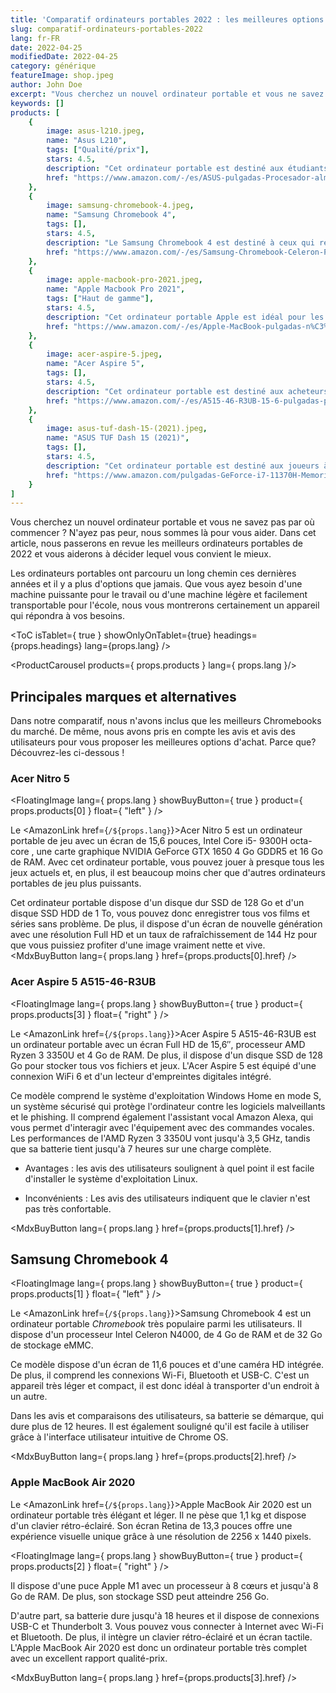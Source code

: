 ---
title: 'Comparatif ordinateurs portables 2022 : les meilleures options du marché'
slug: comparatif-ordinateurs-portables-2022
lang: fr-FR
date: 2022-04-25
modifiedDate: 2022-04-25
category: générique
featureImage: shop.jpeg
author: John Doe
excerpt: "Vous cherchez un nouvel ordinateur portable et vous ne savez pas par où commencer ? N'ayez pas peur, nous sommes là pour vous aider. Dans cet article, nous passerons en revue les meilleurs ordinateurs portables de 2022 et vous aiderons à décider lequel vous convient le mieux."
keywords: []
products: [
    {
        image: asus-l210.jpeg,
        name: "Asus L210",
        tags: ["Qualité/prix"],
        stars: 4.5,
        description: "Cet ordinateur portable est destiné aux étudiants et à ceux qui recherchent un ordinateur léger et abordable.",
        href: "https://www.amazon.com/-/es/ASUS-pulgadas-Procesador-almacenamiento-L210MA-DB02/dp/B09HX29TPY/ref=zg_bs_565108_1/147-1202366-7708134?pd_rd_i=B09HX29TPY&psc=1"
    }, 
    {
        image: samsung-chromebook-4.jpeg,
        name: "Samsung Chromebook 4",
        tags: [],
        stars: 4.5,
        description: "Le Samsung Chromebook 4 est destiné à ceux qui recherchent un ordinateur compact, léger et abordable pour des tâches Internet et bureautiques simples.",
        href: "https://www.amazon.com/-/es/Samsung-Chromebook-Celeron-Procesador-Gigabit/dp/B07XQQTVS3"
    }, 
    {
        image: apple-macbook-pro-2021.jpeg,
        name: "Apple Macbook Pro 2021",
        tags: ["Haut de gamme"],
        stars: 4.5,
        description: "Cet ordinateur portable Apple est idéal pour les utilisateurs professionnels de l'informatique et de la conception qui ont besoin d'un ordinateur puissant et fiable.",
        href: "https://www.amazon.com/-/es/Apple-MacBook-pulgadas-n%C3%BAcleos-color/dp/B09JQKBQSB"
    }, 
    {
        image: acer-aspire-5.jpeg,
        name: "Acer Aspire 5",
        tags: [],
        stars: 4.5,
        description: "Cet ordinateur portable est destiné aux acheteurs à petit budget à la recherche d'un ordinateur portable à usage général.",
        href: "https://www.amazon.com/-/es/A515-46-R3UB-15-6-pulgadas-procesador-retroiluminado-Windows-11/dp/B09HVC79PC"
    }, 
    {
        image: asus-tuf-dash-15-(2021).jpeg,
        name: "ASUS TUF Dash 15 (2021)",
        tags: [],
        stars: 4.5,
        description: "Cet ordinateur portable est destiné aux joueurs à la recherche d'un ordinateur portable mince et compact capable d'offrir des performances multitâches et de jeu fluides.",
        href: "https://www.amazon.com/pulgadas-GeForce-i7-11370H-Memoria-TUF516PE-AB73/dp/B08XPC3WFQ"
    }
]
---

Vous cherchez un nouvel ordinateur portable et vous ne savez pas par où commencer ? N'ayez pas peur, nous sommes là pour vous aider. Dans cet article, nous passerons en revue les meilleurs ordinateurs portables de 2022 et vous aiderons à décider lequel vous convient le mieux.

Les ordinateurs portables ont parcouru un long chemin ces dernières années et il y a plus d'options que jamais. Que vous ayez besoin d'une machine puissante pour le travail ou d'une machine légère et facilement transportable pour l'école, nous vous montrerons certainement un appareil qui répondra à vos besoins.

<ToC isTablet={ true } showOnlyOnTablet={true} headings={props.headings} lang={props.lang} />

<ProductCarousel products={ props.products } lang={ props.lang }/>

## Principales marques et alternatives

Dans notre comparatif, nous n'avons inclus que les meilleurs Chromebooks du marché. De même, nous avons pris en compte les avis et avis des utilisateurs pour vous proposer les meilleures options d'achat. Parce que? Découvrez-les ci-dessous !

### Acer Nitro 5

<FloatingImage lang={ props.lang } showBuyButton={ true } product={ props.products[0] } float={ "left" } />

Le <AmazonLink href={`/${props.lang}`}>Acer Nitro 5</AmazonLink> est un ordinateur portable de jeu avec un écran de 15,6 pouces, Intel Core i5- 9300H octa-core , une carte graphique NVIDIA GeForce GTX 1650 4 Go GDDR5 et 16 Go de RAM. Avec cet ordinateur portable, vous pouvez jouer à presque tous les jeux actuels et, en plus, il est beaucoup moins cher que d'autres ordinateurs portables de jeu plus puissants.

Cet ordinateur portable dispose d'un disque dur SSD de 128 Go et d'un disque SSD HDD de 1 To, vous pouvez donc enregistrer tous vos films et séries sans problème. De plus, il dispose d'un écran de nouvelle génération avec une résolution Full HD et un taux de rafraîchissement de 144 Hz pour que vous puissiez profiter d'une image vraiment nette et vive.
<MdxBuyButton lang={ props.lang } href={props.products[0].href} />

### Acer Aspire 5 A515-46-R3UB


<FloatingImage lang={ props.lang } showBuyButton={ true } product={ props.products[3] } float={ "right" } />

Le <AmazonLink href={`/${props.lang}`}>Acer Aspire 5 A515-46-R3UB</AmazonLink> est un ordinateur portable avec un écran Full HD de 15,6″, processeur AMD Ryzen 3 3350U et 4 Go de RAM. De plus, il dispose d'un disque SSD de 128 Go pour stocker tous vos fichiers et jeux. L'Acer Aspire 5 est équipé d'une connexion WiFi 6 et d'un lecteur d'empreintes digitales intégré.

Ce modèle comprend le système d'exploitation Windows Home en mode S, un système sécurisé qui protège l'ordinateur contre les logiciels malveillants et le phishing. Il comprend également l'assistant vocal Amazon Alexa, qui vous permet d'interagir avec l'équipement avec des commandes vocales. Les performances de l'AMD Ryzen 3 3350U vont jusqu'à 3,5 GHz, tandis que sa batterie tient jusqu'à 7 heures sur une charge complète.

* Avantages : les avis des utilisateurs soulignent à quel point il est facile d'installer le système d'exploitation Linux.

* Inconvénients : Les avis des utilisateurs indiquent que le clavier n'est pas très confortable.

<MdxBuyButton lang={ props.lang } href={props.products[1].href} />

## Samsung Chromebook 4


<FloatingImage lang={ props.lang } showBuyButton={ true } product={ props.products[1] } float={ "left" } />

Le <AmazonLink href={`/${props.lang}`}>Samsung Chromebook 4</AmazonLink> est un ordinateur portable _Chromebook_ très populaire parmi les utilisateurs. Il dispose d'un processeur Intel Celeron N4000, de 4 Go de RAM et de 32 ​​Go de stockage eMMC.

Ce modèle dispose d'un écran de 11,6 pouces et d'une caméra HD intégrée. De plus, il comprend les connexions Wi-Fi, Bluetooth et USB-C. C'est un appareil très léger et compact, il est donc idéal à transporter d'un endroit à un autre.

Dans les avis et comparaisons des utilisateurs, sa batterie se démarque, qui dure plus de 12 heures. Il est également souligné qu'il est facile à utiliser grâce à l'interface utilisateur intuitive de Chrome OS.

<MdxBuyButton lang={ props.lang } href={props.products[2].href} />

### Apple MacBook Air 2020

Le <AmazonLink href={`/${props.lang}`}>Apple MacBook Air 2020</AmazonLink> est un ordinateur portable très élégant et léger. Il ne pèse que 1,1 kg et dispose d'un clavier rétro-éclairé. Son écran Retina de 13,3 pouces offre une expérience visuelle unique grâce à une résolution de 2256 x 1440 pixels.

<FloatingImage lang={ props.lang } showBuyButton={ true } product={ props.products[2] } float={ "right" } />

Il dispose d'une puce Apple M1 avec un processeur à 8 cœurs et jusqu'à 8 Go de RAM. De plus, son stockage SSD peut atteindre 256 Go.

D'autre part, sa batterie dure jusqu'à 18 heures et il dispose de connexions USB-C et Thunderbolt 3. Vous pouvez vous connecter à Internet avec Wi-Fi et Bluetooth. De plus, il intègre un clavier rétro-éclairé et un écran tactile. L'Apple MacBook Air 2020 est donc un ordinateur portable très complet avec un excellent rapport qualité-prix.

<MdxBuyButton lang={ props.lang } href={props.products[3].href} />
